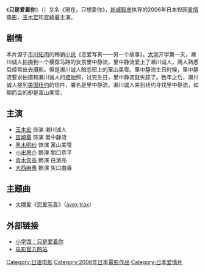 {{电影信息框
| 片名     = 只是爱着你
| 电影原名 = {{lang|ja|ただ、君を愛してる}}
| 图像     = Tada, Kimi wo Aishiteru.jpg
| 图像说明 = 海报
| 导演     = [[新城毅彦|新城毅彦]]
| 监制     = 
| 制片     = 
| 编剧     = [[坂东贤治|坂东贤治]]<br>[[市川拓司|市川拓司]]
| 原著     = 
| 主演     = [[宫崎葵|宫崎葵]]<br>[[玉木宏|玉木宏]]
| 配乐     = 
| 摄影     = 
| 剪辑     = [[深泽佳文|深泽佳文]]
| 制片商   = Toshiya Nomura
| 发行商   = 
| 上映日期 = {{Film date|2006|10|28|日本}}
| 片长     = 116分钟
| 产地     = {{JPN}}
| 语言     = 日语
| 预算     = 
| 票房     = 
| 前集     = 
| 续集     = 
}}
《'''只是爱着你'''》（{{lang-ja|ただ、君を愛してる}}）又名《現在，只想愛你》，[[新城毅彦|新城毅彦]]执导的2006年日本校园[[爱情片|爱情电影]]，[[玉木宏|玉木宏]]和[[宫崎葵|宫崎葵]]主演。

== 剧情 ==
本片源于[[市川拓司|市川拓司]]的畅销[[小说|小说]]《恋爱写真——另一个故事》。[[大学|大学]]开学第一天，濑川诚人拍摄到一个横穿马路的女孩里中静流，里中静流爱上了濑川诚人，两人熟悉后经常出去摄影。但是濑川诚人暗恋班上的富山美雪。里中静流生日时候，里中静流要求拍摄和濑川诚人的[[接吻|接吻]]照，过完生日，里中静流就失踪了。数年之后，濑川诚人接到[[美国|美国]][[纽约|纽约]]的信件，署名是里中静流，濑川诚人来到纽约寻找里中静流，如期而会的却是富山美雪。

== 主演 ==
*[[玉木宏|玉木宏]] 饰演 濑川诚人 
*[[宫崎葵|宫崎葵]] 饰演  里中静流 
*[[黑木明纱|黑木明纱]] 饰演  富山美雪 
*[[小出惠介|小出惠介]] 飾演 關口恭平
*[[青木崇高|青木崇高]] 飾演 白濱亮
*[[大西麻惠|大西麻惠]] 飾演 矢口由香

== 主题曲 ==
* [[大塚爱|大塚爱]]《[[恋爱写真_(单曲)|恋爱写真]]》（[[avex_trax|avex trax]]）

== 外部链接 ==
* [https://web.archive.org/web/20061103194530/http://www.shogakukan.co.jp/tadakimi/ 小学馆：只是爱着你]
* [http://www.aishiteru.jp/ 电影官方网站]{{Wayback|url=http://www.aishiteru.jp/ |date=20061013192443 }}

{{DEFAULTSORT:Zhi只是}}
[[Category:日语电影|Category:日语电影]]
[[Category:2006年日本電影作品|Category:2006年日本電影作品]]
[[Category:日本爱情片|Category:日本爱情片]]